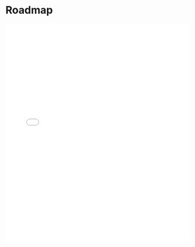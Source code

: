 # Roadmap
<iframe className="hidden md:block"
    src={`https://docs.google.com/presentation/d/1ngls81Ist7gC1rmhd4nHHMWVB5svjkNk/edit?usp=share_link&ouid=104272058034689141655&rtpof=true&sd=true`}
    width="100%"
    height="600px"
    frameBorder="0"
>
</iframe>
